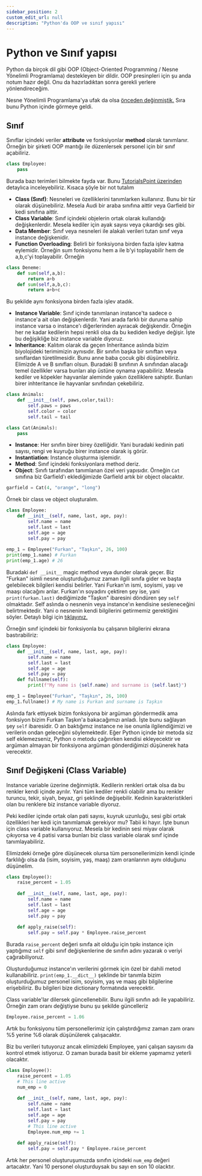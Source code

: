 ```yaml
---
sidebar_position: 2
custom_edit_url: null
description: "Python'da OOP ve sınıf yapısı"
---
```


# Python ve Sınıf yapısı

Python da birçok dil gibi OOP (Object-Oriented Programming / Nesne Yönelimli Programlama) destekleyen bir dildir. OOP presinpleri için şu anda notum hazır değil. Onu da hazırladıktan sonra gerekli yerlere yönlendireceğim.

Nesne Yönelimli Programlama'ya ufak da olsa [önceden değinmiştik.](../page3.mdx) Sıra bunu Python içinde görmeye geldi.

## Sınıf 

Sınıflar içindeki veriler **attribute** ve fonksiyonlar **method** olarak tanımlanır. Örneğin bir şirketi OOP mantığı ile düzenlersek personel için bir sınıf açabiliriz.

```py
class Employee:
    pass
```

Burada bazı terimleri bilmekte fayda var. Bunu [TutorialsPoint üzerinden](https://www.tutorialspoint.com/oop-terminology-in-python) detaylıca inceleyebiliriz. Kısaca şöyle bir not tutalım

- **Class (Sınıf)**: Nesneleri ve özelliklerini tanımlarken kullanırız. Bunu bir tür olarak düşünebiliriz. Mesela Audi bir araba sınıfına aittir veya Garfield bir kedi sınıfına aittir.
- **Class Variable**: Sınıf içindeki objelerin ortak olarak kullandığı değişkenlerdir. Mesela kediler için ayak sayısı veya çıkardığı ses gibi.
- **Data Member**: Sınıf veya nesneleri ile alakalı verileri tutan sınıf veya instance değişkenidir.
- **Function Overloading**: Belirli bir fonksiyona birden fazla işlev katma eylemidir. Örneğin sum fonksiyonu hem a ile b'yi toplayabilir hem de a,b,c'yi toplayabilir. Örneğin
```py
class Deneme:
    def sum(self,a,b):
        return a+b
    def sum(self,a,b,c):
        return a+b+c
```
Bu şekilde aynı fonksiyona birden fazla işlev atadık.

- **Instance Variable**: Sınıf içinde tanımlanan instance'ta sadece o instance'a ait olan değişkenlerdir. Yani arada farklı bir duruma sahip instance varsa o instance'ı diğerlerinden ayıracak değişkendir. Örneğin her ne kadar kedilerin hepsi renkli olsa da bu kediden kediye değişir. İşte bu değişikliğe biz instance variable diyoruz.
- **Inheritance**: Kalıtım olarak da geçen Inheritance aslında bizim biyolojideki terimimizin aynısıdır. Bir sınıfın başka bir sınıftan veya sınıflardan türetilmesidir. Bunu anne baba çocuk gibi düşünebiliriz. Elimizde A ve B sınıfları olsun. Buradaki B sınıfının A sınıfından alacağı temel özellikler varsa bunları alıp üstüne oynama yapabiliriz. Mesela kediler ve köpekler hayvanlar aleminde yakın özelliklere sahiptir. Bunları birer inhteritance ile hayvanlar sınıfından çekebiliriz.
```py
class Animals:
    def __init__(self, paws,color,tail):
        self.paws = paws
        self.color = color
        self.tail = tail

class Cat(Animals):
    pass
```

- **Instance**: Her sınıfın birer birey özelliğidir. Yani buradaki kedinin pati sayısı, rengi ve kuyruğu birer instance olarak iş görür.
- **Instantiation**: Instance oluşturma işlemidir.
- **Method**: Sınıf içindeki fonksiyonlara method deriz.
- **Object**: Sınıfı tarafından tanımlanan özel veri yapısıdır. Örneğin `Cat` sınıfına biz Garfield'ı eklediğimizde Garfield artık bir object olacaktır.
```py
garfield = Cat(4, "orange", "long")
```

Örnek bir class ve object oluşturalım.

```py
class Employee:
    def __init__(self, name, last, age, pay):
        self.name = name
        self.last = last
        self.age = age
        self.pay = pay
    
emp_1 = Employee("Furkan", "Taşkın", 26, 100)
print(emp_1.name) # Furkan
print(emp_1.age) # 26
```

Buradaki `def __init__` magic method veya dunder olarak geçer. Biz "Furkan" isimli nesne oluşturduğumuz zaman ilgili sınıfa gider ve başta gelebilecek bilgileri kendisi belirler. Yani Furkan'ın ismi, soyismi, yaşı ve maaşı olacağını anlar. Furkan'ın soyadını çektiren şey ise, yani `print(furkan.last)` dediğimizde "Taşkın" ibaresini döndüren şey `self` olmaktadır. Self aslında o nesnenin veya instance'ın kendisine sesleneceğini belirtmektedir. Yani o nesnenin kendi bilgilerini getirmemiz gerektiğini söyler. Detaylı bilgi için [tıklayınız.](https://www.tutorialsteacher.com/python/magic-methods-in-python#:~:text=Python%20%2D%20Magic%20or%20Dunder%20Methods,class%20on%20a%20certain%20action.)

Örneğin sınıf içindeki bir fonksiyonla bu çalışanın bilgilerini ekrana bastırabiliriz:
```py
class Employee:
    def __init__(self, name, last, age, pay):
        self.name = name
        self.last = last
        self.age = age
        self.pay = pay
    def fullname(self):
        print(f"My name is {self.name} and surname is {self.last}")

emp_1 = Employee("Furkan", "Taşkın", 26, 100)
emp_1.fullname() # My name is Furkan and surname is Taşkın
```

Aslında fark ettiysek bizim fonksiyona bir argüman göndermedik ama fonksiyon bizim Furkan Taşkın'a bakacağımızı anladı. İşte bunu sağlayan şey `self` ibaresidir. O an baktığımız instance ne ise onunla ilgilendiğimizi ve verilerin ondan geleceğini söylemektedir. Eğer Python içinde bir metoda siz self eklemezseniz, Python o metodu çağırırken kendisi ekleyecektir ve argüman almayan bir fonksiyona argüman gönderdiğimizi düşünerek hata verecektir.


## Sınıf Değişkeni (Class Variable)

Instance variable üzerine değinmiştik. Kedilerin renkleri ortak olsa da bu renkler kendi içinde ayrılır. Yani tüm kediler renkli olabilir ama bu renkler turuncu, tekir, siyah, beyaz, gri şeklinde değişebilir. Kedinin karakteristikleri olan bu renklere biz instance variable diyoruz. 

Peki kediler içinde ortak olan pati sayısı, kuyruk uzunluğu, sesi gibi ortak özellikleri her kedi için tanımlamak gerekiyor mu? Tabii ki hayır. İşte bunun için class variable kullanıyoruz. Mesela bir kedinin sesi miyav olarak çıkıyorsa ve 4 patisi varsa bunları biz class variable olarak sınıf içinde tanımlayabiliriz.

Elimizdeki örneğe göre düşünecek olursa tüm personellerimizin kendi içinde farklılığı olsa da (isim, soyisim, yaş, maaş) zam oranlarının aynı olduğunu düşünelim. 

```py
class Employee():
    raise_percent = 1.05
    
    def __init__(self, name, last, age, pay):
        self.name = name
        self.last = last
        self.age = age
        self.pay = pay
    
    def apply_raise(self):
        self.pay = self.pay * Employee.raise_percent
```

Burada `raise_percent` değeri sınıfa ait olduğu için tıpkı instance için yaptığımız `self` gibi sınıf değişkenlerine de sınıfın adını yazarak o veriyi çağırabiliyoruz.

Oluşturduğumuz instance'ın verilerini görmek için özel bir dahili metod kullanabiliriz. `print(emp_1.__dict__)` şeklinde bir tanımla bizim oluşturduğumuz personel isim, soyisim, yaş ve maaş gibi bilgilerine erişebiliriz. Bu bilgileri bize dictionary formatında verecektir.

Class variable'lar dilersek güncellenebilir. Bunu ilgili sınıfın adı ile yapabiliriz. Örneğin zam oranı değiştiyse bunu şu şekilde güncelleriz
```py
Employee.raise_percent = 1.06
```

Artık bu fonksiyonu tüm personellerimiz için çalıştırdığımız zaman zam oranı %5 yerine %6 olarak düşünülerek çalışacaktır.

Biz bu verileri tutuyoruz ancak elimizdeki Employee, yani çalışan sayısını da kontrol etmek istiyoruz. O zaman burada basit bir ekleme yapmamız yeterli olacaktır.
```py
class Employee():
    raise_percent = 1.05
    # This line active
    num_emp = 0
    
    def __init__(self, name, last, age, pay):
        self.name = name
        self.last = last
        self.age = age
        self.pay = pay
        # This line active
        Employee.num_emp += 1
    
    def apply_raise(self):
        self.pay = self.pay * Employee.raise_percent
```

Artık her personel oluşturuşumuzda sınıfın içindeki `num_emp` değeri artacaktır. Yani 10 personel oluşturduysak bu sayı en son 10 olacktır.